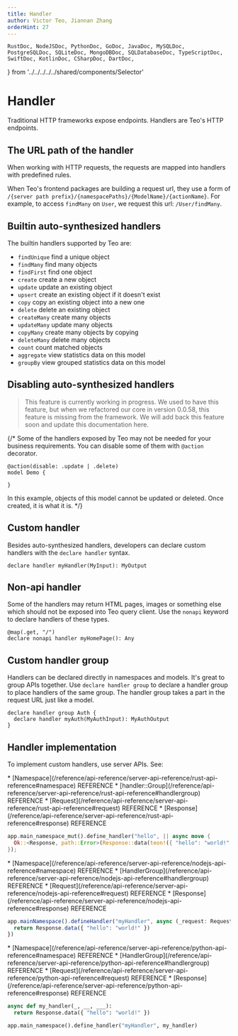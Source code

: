 ```yaml
---
title: Handler
author: Victor Teo, Jiannan Zhang
orderHint: 27
---
```


    RustDoc, NodeJSDoc, PythonDoc, GoDoc, JavaDoc, MySQLDoc,
    PostgreSQLDoc, SQLiteDoc, MongoDBDoc, SQLDatabaseDoc, TypeScriptDoc,
    SwiftDoc, KotlinDoc, CSharpDoc, DartDoc,
} from '../../../../../shared/components/Selector'

# Handler

Traditional HTTP frameworks expose endpoints. Handlers are Teo's HTTP 
endpoints. 

## The URL path of the handler

When working with HTTP requests, the requests are mapped into handlers
with predefined rules.

When Teo's frontend packages are building a request url, they use a form of
`/{server path prefix}/{namespacePaths}/{ModelName}/{actionName}`. For example, 
to access `findMany` on `User`, we request this url: `/User/findMany`.

## Builtin auto-synthesized handlers

The builtin handlers supported by Teo are:

* `findUnique` find a unique object
* `findMany` find many objects
* `findFirst` find one object
* `create` create a new object
* `update` update an existing object
* `upsert` create an existing object if it doesn't exist
* `copy` copy an existing object into a new one
* `delete` delete an existing object
* `createMany` create many objects
* `updateMany` update many objects
* `copyMany` create many objects by copying
* `deleteMany` delete many objects
* `count` count matched objects
* `aggregate` view statistics data on this model
* `groupBy` view grouped statistics data on this model

## Disabling auto-synthesized handlers

> This feature is currently working in progress. We used to have this feature,
> but when we refactored our core in version 0.0.58, this feature is missing
> from the framework. We will add back this feature soon and update this 
> documentation here.

{/* Some of the handlers exposed by Teo may not be needed for your business
requirements. You can disable some of them with `@action` decorator.

```teo showLineNumbers
@action(disable: .update | .delete)
model Demo {

}
```

In this example, objects of this model cannot be updated or deleted. Once
created, it is what it is. */}

## Custom handler

Besides auto-synthesized handlers, developers can declare custom handlers with
the `declare handler` syntax.

```teo
declare handler myHandler(MyInput): MyOutput
```

## Non-api handler

Some of the handlers may return HTML pages, images or something else which 
should not be exposed into Teo query client. Use the `nonapi` keyword to 
declare handlers of these types.

```teo
@map(.get, "/")
declare nonapi handler myHomePage(): Any
```

## Custom handler group

Handlers can be declared directly in namespaces and models. It's great to group
APIs together. Use `declare handler group` to declare a handler group to place
handlers of the same group. The handler group takes a part in the request URL
just like a model.

```teo
declare handler group Auth {
  declare handler myAuth(MyAuthInput): MyAuthOutput
}
```

## Handler implementation

To implement custom handlers, use server APIs. See:

<RustDoc>
* [Namespace](/reference/api-reference/server-api-reference/rust-api-reference#namespace)
<span className="concept">REFERENCE</span>
* [handler::Group](/reference/api-reference/server-api-reference/rust-api-reference#handlergroup)
<span className="concept">REFERENCE</span>
* [Request](/reference/api-reference/server-api-reference/rust-api-reference#request)
<span className="concept">REFERENCE</span>
* [Response](/reference/api-reference/server-api-reference/rust-api-reference#response)
<span className="concept">REFERENCE</span>

```rust showLineNumbers
app.main_namespace_mut().define_handler("hello", || async move {
  Ok::<Response, path::Error>(Response::data(teon!({ "hello": "world!" })))
});
```
</RustDoc>
<NodeJSDoc>
* [Namespace](/reference/api-reference/server-api-reference/nodejs-api-reference#namespace)
<span className="concept">REFERENCE</span>
* [HandlerGroup](/reference/api-reference/server-api-reference/nodejs-api-reference#handlergroup)
<span className="concept">REFERENCE</span>
* [Request](/reference/api-reference/server-api-reference/nodejs-api-reference#request)
<span className="concept">REFERENCE</span>
* [Response](/reference/api-reference/server-api-reference/nodejs-api-reference#response)
<span className="concept">REFERENCE</span>

```ts showLineNumbers
app.mainNamespace().defineHandler("myHandler", async (_request: Request, _teo: Teo) => {
  return Response.data({ "hello": "world!" })
})
```
</NodeJSDoc>
<PythonDoc>
* [Namespace](/reference/api-reference/server-api-reference/python-api-reference#namespace)
<span className="concept">REFERENCE</span>
* [HandlerGroup](/reference/api-reference/server-api-reference/python-api-reference#handlergroup)
<span className="concept">REFERENCE</span>
* [Request](/reference/api-reference/server-api-reference/python-api-reference#request)
<span className="concept">REFERENCE</span>
* [Response](/reference/api-reference/server-api-reference/python-api-reference#response)
<span className="concept">REFERENCE</span>

```python showLineNumbers
async def my_handler(_, __, ___):
  return Response.data({ "hello": "world!" })

app.main_namespace().define_handler("myHandler", my_handler)
```
</PythonDoc>

<PrevNext />
